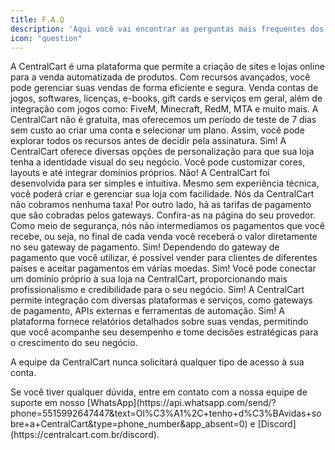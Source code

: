 ```yaml
---
title: F.A.Q
description: 'Aqui você vai encontrar as perguntas mais frequentes dos nossos clientes.'
icon: "question"
---
```


<AccordionGroup>

  <Accordion title=" O que é Centralcart?">
    A CentralCart é uma plataforma que permite a criação de sites e lojas online para a venda automatizada de produtos. Com recursos avançados, você pode gerenciar suas vendas de forma eficiente e segura.
  </Accordion>

  <Accordion title=" O que posso vender na CentralCart?">
    Venda contas de jogos, softwares, licenças, e-books, gift cards e serviços em geral, além de integração com jogos como: FiveM, Minecraft, RedM, MTA e muito mais.
  </Accordion>

  <Accordion title="A CentralCart é grátis?">
    A CentralCart não é gratuita, mas oferecemos um período de teste de 7 dias sem custo ao criar uma conta e selecionar um plano. Assim, você pode explorar todos os recursos antes de decidir pela assinatura.
  </Accordion>
  <Accordion title="Posso personalizar minha loja na CentralCart?">
    Sim! A CentralCart oferece diversas opções de personalização para que sua loja tenha a identidade visual do seu negócio. Você pode customizar cores, layouts e até integrar domínios próprios.
  </Accordion>

  <Accordion title="Preciso ter conhecimento técnico para usar a CentralCart?">
    Não! A CentralCart foi desenvolvida para ser simples e intuitiva. Mesmo sem experiência técnica, você poderá criar e gerenciar sua loja com facilidade.
  </Accordion>

  <Accordion title="Taxas e Impostos">
    Nós da CentralCart não cobramos nenhuma taxa! Por outro lado, há as tarifas de pagamento que são cobradas pelos gateways. Confira-as na página do seu provedor.
  </Accordion>

  <Accordion title="Recebimento do pagamento">
    Como meio de segurança, nós não intermediamos os pagamentos que você recebe, ou seja, no final de cada venda você receberá o valor diretamente no seu gateway de pagamento.
  </Accordion>

  <Accordion title="A CentralCart permite vendas internacionais?">
    Sim! Dependendo do gateway de pagamento que você utilizar, é possível vender para clientes de diferentes países e aceitar pagamentos em várias moedas.
  </Accordion>

  <Accordion title="Posso usar meu próprio domínio na CentralCart?">
    Sim! Você pode conectar um domínio próprio à sua loja na CentralCart, proporcionando mais profissionalismo e credibilidade para o seu negócio.
  </Accordion>

  <Accordion title="Posso integrar a CentralCart com outras plataformas?">
    Sim! A CentralCart permite integração com diversas plataformas e serviços, como gateways de pagamento, APIs externas e ferramentas de automação.
  </Accordion>

  <Accordion title="A CentralCart oferece relatórios e estatísticas de vendas?">
    Sim! A plataforma fornece relatórios detalhados sobre suas vendas, permitindo que você acompanhe seu desempenho e tome decisões estratégicas para o crescimento do seu negócio.
  </Accordion>
  
</AccordionGroup>

<Warning>A equipe da CentralCart nunca solicitará qualquer tipo de acesso à sua conta.</Warning>

<Check>
Se você tiver qualquer dúvida, entre em contato com a nossa equipe de suporte
em nosso [WhatsApp](https://api.whatsapp.com/send/?phone=5515992647447&text=Ol%C3%A1%2C+tenho+d%C3%BAvidas+sobre+a+CentralCart&type=phone_number&app_absent=0) 
e [Discord](https://centralcart.com.br/discord).
</Check>
